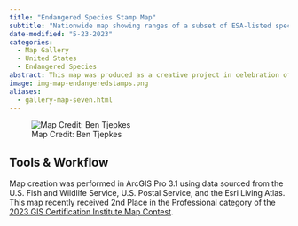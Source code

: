 ```yaml
---
title: "Endangered Species Stamp Map"
subtitle: "Nationwide map showing ranges of a subset of ESA-listed species."
date-modified: "5-23-2023"
categories:
  - Map Gallery
  - United States
  - Endangered Species
abstract: This map was produced as a creative project in celebration of the [50th anniversery of the U.S. Endangered Species Act](https://www.fws.gov/esa50). It shows several of the limited edition endangered species stamps from the USPS and where the USFWS-determined ranges of those species are located.
image: img-map-endangeredstamps.png
aliases: 
  - gallery-map-seven.html
---
```


![Map Credit: Ben Tjepkes](img-map-endangeredstamps.png)


## Tools & Workflow

Map creation was performed in ArcGIS Pro 3.1 using data sourced from the U.S. Fish and Wildlife Service, U.S. Postal Service, and the Esri Living Atlas. This map recently received 2nd Place in the Professional category of the [2023 GIS Certification Institute Map Contest](https://www.gisci.org/About-Us/Map-Contest/Previous-Contest-Winners).